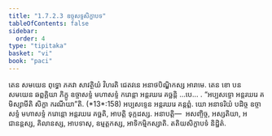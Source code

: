 ```yaml
---
title: "1.7.2.3 ឧច្ចសទ្ទសិក្ខាបទ"
tableOfContents: false
sidebar:
  order: 4
type: "tipitaka"
basket: "vi"
book: "paci"
---
```



<DynamicBreadcrumb />

<Division number="588" book="paci">

<Paragraph number="1745" book="paci">
តេន សមយេន ពុទ្ធោ ភគវា សាវត្ថិយំ វិហរតិ ជេតវនេ អនាថបិណ្ឌិកស្ស អារាមេ. តេន ខោ បន សមយេន ឆព្ពគ្គិយា ភិក្ខូ ឧច្ចាសទ្ទំ មហាសទ្ទំ ករោន្តា អន្តរឃរេ គច្ឆន្តិ …បេ… .
</Paragraph>

<Paragraph number="1746" book="paci">
<Emphasis>“អប្បសទ្ទោ អន្តរឃរេ គមិស្សាមីតិ សិក្ខា ករណីយា”</Emphasis>តិ. (*13*:<Emphasis>158</Emphasis>)
</Paragraph>

<Paragraph number="1747" book="paci">
អប្បសទ្ទេន អន្តរឃរេ គន្តព្ពំ. យោ អនាទរិយំ បដិច្ច ឧច្ចាសទ្ទំ មហាសទ្ទំ ករោន្តោ អន្តរឃរេ គច្ឆតិ, អាបត្តិ ទុក្កដស្ស.
</Paragraph>

<Paragraph number="1748" book="paci">
អនាបត្តិ—  អសញ្ចិច្ច, អស្សតិយា, អជានន្តស្ស, គិលានស្ស, អាបទាសុ, ឧម្មត្តកស្ស, អាទិកម្មិកស្សាតិ.

</Paragraph>
</Division>

<Paragraph number="1749" type="center" book="paci">
តតិយសិក្ខាបទំ និដ្ឋិតំ.
</Paragraph>